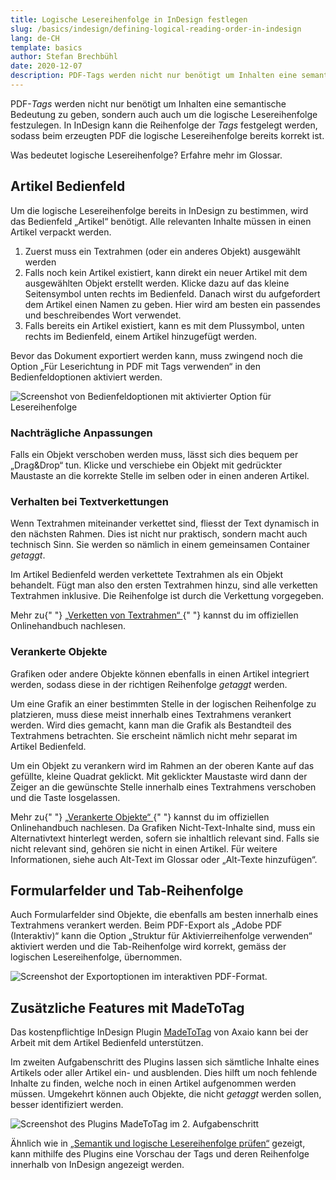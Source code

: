```yaml
---
title: Logische Lesereihenfolge in InDesign festlegen
slug: /basics/indesign/defining-logical-reading-order-in-indesign
lang: de-CH
template: basics
author: Stefan Brechbühl
date: 2020-12-07
description: PDF-Tags werden nicht nur benötigt um Inhalten eine semantische Bedeutung zu geben, sondern auch auch um die logische Lesereihenfolge festzulegen. In InDesign kann die Reihenfolge der Tags festgelegt werden, sodass beim erzeugten PDF die logische Lesereihenfolge bereits korrekt ist.
---
```


PDF-_Tags_ werden nicht nur benötigt um Inhalten eine semantische Bedeutung zu geben, sondern auch auch um die logische Lesereihenfolge festzulegen. In InDesign kann die Reihenfolge der _Tags_ festgelegt werden, sodass beim erzeugten PDF die logische Lesereihenfolge bereits korrekt ist.

<NoteMessage>
  Was bedeutet <Link to="/de/glossary/#logische-lesereihenfolge">logische Lesereihenfolge</Link>?
  Erfahre mehr im Glossar.
</NoteMessage>

## Artikel Bedienfeld

Um die logische Lesereihenfolge bereits in InDesign zu bestimmen, wird das Bedienfeld „Artikel“ benötigt. Alle relevanten Inhalte müssen in einen Artikel verpackt werden.

1. Zuerst muss ein Textrahmen (oder ein anderes Objekt) ausgewählt werden
2. Falls noch kein Artikel existiert, kann direkt ein neuer Artikel mit dem ausgewählten Objekt erstellt werden. Klicke dazu auf das kleine Seitensymbol unten rechts im Bedienfeld. Danach wirst du aufgefordert dem Artikel einen Namen zu geben. Hier wird am besten ein passendes und beschreibendes Wort verwendet.
3. Falls bereits ein Artikel existiert, kann es mit dem Plussymbol, unten rechts im Bedienfeld, einem Artikel hinzugefügt werden.

<WarningMessage>
  Bevor das Dokument exportiert werden kann, muss zwingend noch die Option „Für Leserichtung in PDF
  mit Tags verwenden“ in den Bedienfeldoptionen aktiviert werden.
</WarningMessage>

![Screenshot von Bedienfeldoptionen mit aktivierter Option für Lesereihenfolge](indesign-artikel-reihenfolge.png)

### Nachträgliche Anpassungen

Falls ein Objekt verschoben werden muss, lässt sich dies bequem per „Drag&Drop“ tun. Klicke und verschiebe ein Objekt mit gedrückter Maustaste an die korrekte Stelle im selben oder in einen anderen Artikel.

### Verhalten bei Textverkettungen

Wenn Textrahmen miteinander verkettet sind, fliesst der Text dynamisch in den nächsten Rahmen. Dies ist nicht nur praktisch, sondern macht auch technisch Sinn. Sie werden so nämlich in einem gemeinsamen Container _getaggt_.

Im Artikel Bedienfeld werden verkettete Textrahmen als ein Objekt behandelt. Fügt man also den ersten Textrahmen hinzu, sind alle verketten Textrahmen inklusive. Die Reihenfolge ist durch die Verkettung vorgegeben.

<NoteMessage>
  Mehr zu{" "}
  <a href="https://helpx.adobe.com/ch_de/indesign/using/threading-text.html">
    „Verketten von Textrahmen“
  </a>{" "}
  kannst du im offiziellen Onlinehandbuch nachlesen.
</NoteMessage>

### Verankerte Objekte

Grafiken oder andere Objekte können ebenfalls in einen Artikel integriert werden, sodass diese in der richtigen Reihenfolge _getaggt_ werden.

Um eine Grafik an einer bestimmten Stelle in der logischen Reihenfolge zu platzieren, muss diese meist innerhalb eines Textrahmens verankert werden. Wird dies gemacht, kann man die Grafik als Bestandteil des Textrahmens betrachten. Sie erscheint nämlich nicht mehr separat im Artikel Bedienfeld.

Um ein Objekt zu verankern wird im Rahmen an der oberen Kante auf das gefüllte, kleine Quadrat geklickt. Mit geklickter Maustaste wird dann der Zeiger an die gewünschte Stelle innerhalb eines Textrahmens verschoben und die Taste losgelassen.

<NoteMessage>
  Mehr zu{" "}
  <a href="https://helpx.adobe.com/ch_de/indesign/using/anchored-objects.html">
    „Verankerte Objekte“
  </a>{" "}
  kannst du im offiziellen Onlinehandbuch nachlesen.
</NoteMessage>

<NoteMessage>
  Da Grafiken Nicht-Text-Inhalte sind, muss ein Alternativtext hinterlegt werden, sofern sie
  inhaltlich relevant sind. Falls sie nicht relevant sind, gehören sie nicht in einen Artikel. Für
  weitere Informationen, siehe auch <Link to="/de/glossary/#alt-text">Alt-Text</Link> im Glossar
  oder <Link to="/de/basics/general/add-an-alt-text/">„Alt-Texte hinzufügen“</Link>.
</NoteMessage>

## Formularfelder und Tab-Reihenfolge

Auch Formularfelder sind Objekte, die ebenfalls am besten innerhalb eines Textrahmens verankert werden. Beim PDF-Export als „Adobe PDF (Interaktiv)“ kann die Option „Struktur für Aktivierreihenfolge verwenden“ aktiviert werden und die Tab-Reihenfolge wird korrekt, gemäss der logischen Lesereihenfolge, übernommen.

![Screenshot der Exportoptionen im interaktiven PDF-Format.](indesign_pdf_export_interaktiv.png)

## Zusätzliche Features mit MadeToTag

Das kostenpflichtige InDesign Plugin [MadeToTag](https://www.axaio.com/doku.php/de:products:madetotag) von Axaio kann bei der Arbeit mit dem Artikel Bedienfeld unterstützen.

Im zweiten Aufgabenschritt des Plugins lassen sich sämtliche Inhalte eines Artikels oder aller Artikel ein- und ausblenden. Dies hilft um noch fehlende Inhalte zu finden, welche noch in einen Artikel aufgenommen werden müssen. Umgekehrt können auch Objekte, die nicht _getaggt_ werden sollen, besser identifiziert werden.

![Screenshot des Plugins MadeToTag im 2. Aufgabenschritt](mtt_artikel.png)

Ähnlich wie in [„Semantik und logische Lesereihenfolge prüfen“](/de/basics/general/check-semantics-and-logical-reading-order/) gezeigt, kann mithilfe des Plugins eine Vorschau der Tags und deren Reihenfolge innerhalb von InDesign angezeigt werden.
